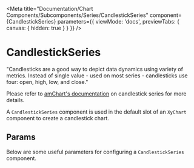 
<Meta
  title="Documentation/Chart Components/Subcomponents/Series/CandlestickSeries"
  component={CandlestickSeries}
  parameters={{ viewMode: 'docs', previewTabs: { canvas: { hidden: true } } }}
/>

# CandlestickSeries

"Candlesticks are a good way to depict data dynamics using variety of metrics. Instead of single value - used on most series - candlesticks use four: open, high, low, and close."

Please refer to [amChart's documentation](https://www.amcharts.com/docs/v4/tutorials/taming-candlestick-series/) on candlestick series for more details.

A `CandlestickSeries` component is used in the default slot of an `XyChart` component to create a candlestick chart.

## Params

Below are some useful parameters for configuring a `CandlestickSeries` component.

<Props of={CandlestickSeries} />
